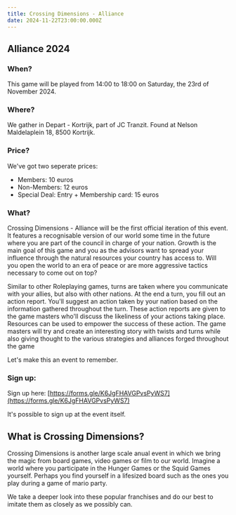 ```yaml
---
title: Crossing Dimensions - Alliance
date: 2024-11-22T23:00:00.000Z
---
```


## Alliance 2024

### When?

This game will be played from 14:00 to 18:00 on Saturday, the 23rd of November 2024.

### Where?

We gather in Depart - Kortrijk, part of JC Tranzit. Found at Nelson Maldelaplein 18, 8500 Kortrijk.

### Price?

We've got two seperate prices:

* Members: 10 euros
* Non-Members: 12 euros
* Special Deal: Entry + Membership card: 15 euros

### What?

Crossing Dimensions - Alliance will be the first official iteration of this event. It features a recognisable version of our world some time in the future where you are part of the council in charge of your nation. Growth is the main goal of this game and you as the advisors want to spread your influence through the natural resources your country has access to. Will you open the world to an era of peace or are more aggressive tactics necessary to come out on top?

Similar to other Roleplaying games, turns are taken where you communicate with your allies, but also with other nations. At the end a turn, you fill out an action report. You'll suggest an action taken by your nation based on the information gathered throughout the turn. These action reports are given to the game masters who'll discuss the likeliness of your actions taking place. Resources can be used to empower the success of these action. The game masters will try and create an interesting story with twists and turns while also giving thought to the various strategies and alliances forged throughout the game

Let's make this an event to remember.

### Sign up:

Sign up here: [https://forms.gle/K6JgFHAVGPvsPyWS7](https://forms.gle/K6JgFHAVGPvsPyWS7)

It's possible to sign up at the event itself.

## What is Crossing Dimensions?

Crossing Dimensions is another large scale anual event in which we bring the magic from board games, video games or film to our world. Imagine a world where you participate in the Hunger Games or the Squid Games yourself. Perhaps you find yourself in a lifesized board such as the ones you play during a game of mario party.

We take a deeper look into these popular franchises and do our best to imitate them as closely as we possibly can.

